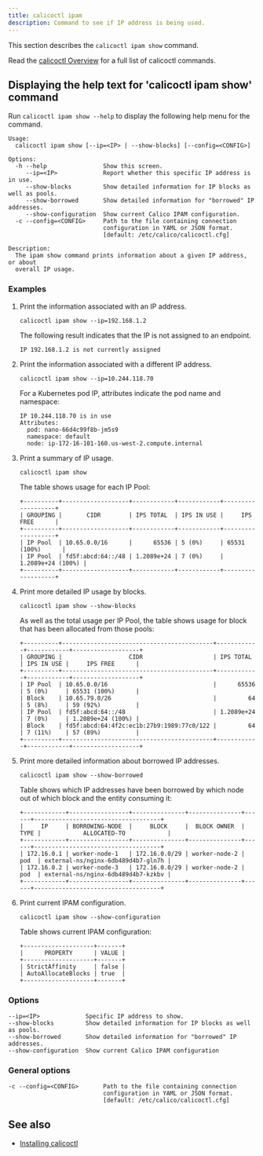```yaml
---
title: calicoctl ipam
description: Command to see if IP address is being used.
---
```


This section describes the `calicoctl ipam show` command.

Read the [calicoctl Overview](../overview.mdx) for a full list of calicoctl commands.

## Displaying the help text for 'calicoctl ipam show' command

Run `calicoctl ipam show --help` to display the following help menu for the
command.

```
Usage:
  calicoctl ipam show [--ip=<IP> | --show-blocks] [--config=<CONFIG>]

Options:
  -h --help                Show this screen.
     --ip=<IP>             Report whether this specific IP address is in use.
     --show-blocks         Show detailed information for IP blocks as well as pools.
     --show-borrowed       Show detailed information for "borrowed" IP addresses.
     --show-configuration  Show current Calico IPAM configuration.
  -c --config=<CONFIG>     Path to the file containing connection
                           configuration in YAML or JSON format.
                           [default: /etc/calico/calicoctl.cfg]

Description:
  The ipam show command prints information about a given IP address, or about
  overall IP usage.
```

### Examples

1. Print the information associated with an IP address.

   ```bash-plain-text
   calicoctl ipam show --ip=192.168.1.2
   ```

   The following result indicates that the IP is not assigned to an endpoint.

   ```
   IP 192.168.1.2 is not currently assigned
   ```

1. Print the information associated with a different IP address.

   ```bash-plain-text
   calicoctl ipam show --ip=10.244.118.70
   ```

   For a Kubernetes pod IP, attributes indicate the pod name and namespace:

   ```
   IP 10.244.118.70 is in use
   Attributes:
     pod: nano-66d4c99f8b-jm5s9
     namespace: default
     node: ip-172-16-101-160.us-west-2.compute.internal
   ```

1. Print a summary of IP usage.

   ```bash-plain-text
   calicoctl ipam show
   ```

   The table shows usage for each IP Pool:

   ```
   +----------+-------------------+------------+------------+-------------------+
   | GROUPING |       CIDR        | IPS TOTAL  | IPS IN USE |     IPS FREE      |
   +----------+-------------------+------------+------------+-------------------+
   | IP Pool  | 10.65.0.0/16      |      65536 | 5 (0%)     | 65531 (100%)      |
   | IP Pool  | fd5f:abcd:64::/48 | 1.2089e+24 | 7 (0%)     | 1.2089e+24 (100%) |
   +----------+-------------------+------------+------------+-------------------+
   ```

1. Print more detailed IP usage by blocks.

   ```bash-plain-text
   calicoctl ipam show --show-blocks
   ```

   As well as the total usage per IP Pool, the table shows usage for block that has been allocated from those pools:

   ```
   +----------+-------------------------------------------+------------+------------+-------------------+
   | GROUPING |                   CIDR                    | IPS TOTAL  | IPS IN USE |     IPS FREE      |
   +----------+-------------------------------------------+------------+------------+-------------------+
   | IP Pool  | 10.65.0.0/16                              |      65536 | 5 (0%)     | 65531 (100%)      |
   | Block    | 10.65.79.0/26                             |         64 | 5 (8%)     | 59 (92%)          |
   | IP Pool  | fd5f:abcd:64::/48                         | 1.2089e+24 | 7 (0%)     | 1.2089e+24 (100%) |
   | Block    | fd5f:abcd:64:4f2c:ec1b:27b9:1989:77c0/122 |         64 | 7 (11%)    | 57 (89%)          |
   +----------+-------------------------------------------+------------+------------+-------------------+
   ```

1. Print more detailed information about borrowed IP addresses.

   ```bash-plain-text
   calicoctl ipam show --show-borrowed
   ```

   Table shows which IP addresses have been borrowed by which node out of which block and the entity consuming it:

   ```
   +------------+-----------------+---------------+---------------+------+------------------------------------+
   |     IP     | BORROWING-NODE  |     BLOCK     |  BLOCK OWNER  | TYPE |            ALLOCATED-TO            |
   +------------+-----------------+---------------+---------------+------+------------------------------------+
   | 172.16.0.1 | worker-node-1   | 172.16.0.0/29 | worker-node-2 | pod  | external-ns/nginx-6db489d4b7-gln7h |
   | 172.16.0.2 | worker-node-3   | 172.16.0.0/29 | worker-node-2 | pod  | external-ns/nginx-6db489d4b7-kzkbv |
   +------------+-----------------+---------------+---------------+------+------------------------------------+
   ```

1. Print current IPAM configuration.

   ```bash-plain-text
   calicoctl ipam show --show-configuration
   ```

   Table shows current IPAM configuration:

   ```
   +--------------------+-------+
   |      PROPERTY      | VALUE |
   +--------------------+-------+
   | StrictAffinity     | false |
   | AutoAllocateBlocks | true  |
   +--------------------+-------+
   ```

### Options

```
--ip=<IP>             Specific IP address to show.
--show-blocks         Show detailed information for IP blocks as well as pools.
--show-borrowed       Show detailed information for "borrowed" IP addresses.
--show-configuration  Show current Calico IPAM configuration
```

### General options

```
-c --config=<CONFIG>       Path to the file containing connection
                           configuration in YAML or JSON format.
                           [default: /etc/calico/calicoctl.cfg]
```

## See also

- [Installing calicoctl](../../../operations/calicoctl/install.mdx)
